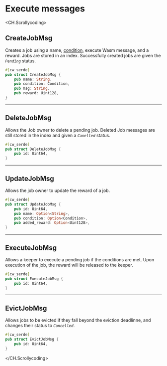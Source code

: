 # Execute messages

<CH.Scrollycoding>

## CreateJobMsg

Creates a job using a name, [condition](../how/condition.mdx), execute Wasm message, and a reward. Jobs are stored in an index. Successfully created jobs are given the _`Pending`_ status. 


```rust Rust
#[cw_serde]
pub struct CreateJobMsg {
    pub name: String,
    pub condition: Condition,
    pub msg: String,
    pub reward: Uint128,
}
```

---

## DeleteJobMsg

Allows the Job owner to delete a pending job. Deleted Job messages are still stored in the index and given a _`Canelled`_ status. 

```rust Rust
#[cw_serde]
pub struct DeleteJobMsg {
    pub id: Uint64,
}
```

---

## UpdateJobMsg

Allows the job owner to update the reward of a job. 

```rust Rust
#[cw_serde]
pub struct UpdateJobMsg {
    pub id: Uint64,
    pub name: Option<String>,
    pub condition: Option<Condition>,
    pub added_reward: Option<Uint128>,
}

```

---

## ExecuteJobMsg

Allows a keeper to execute a pending job if the conditions are met. Upon execution of the job, the reward will be released to the keeper. 

```rust Rust
#[cw_serde]
pub struct ExecuteJobMsg {
    pub id: Uint64,
}

```

---

## EvictJobMsg

Allows jobs to be evicted if they fall beyond the eviction deadlinne, and changes their status to _`Cancelled`_. 

```rust Rust
#[cw_serde]
pub struct EvictJobMsg {
    pub id: Uint64,
}

```

</CH.Scrollycoding>
